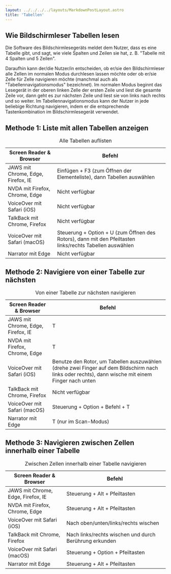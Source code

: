 ```yaml
---
layout: ../../../../layouts/MarkdownPostLayout.astro
title: 'Tabellen'
---
```


## Wie Bildschirmleser Tabellen lesen

Die Software des Bildschirmlesegeräts meldet dem Nutzer, dass es eine Tabelle
gibt, und sagt, wie viele Spalten und Zeilen sie hat, z. B. "Tabelle mit 4
Spalten und 5 Zeilen".

Daraufhin kann der/die Nutzer/in entscheiden, ob er/sie den Bildschirmleser alle
Zellen im normalen Modus durchlesen lassen möchte oder ob er/sie Zelle für Zelle
navigieren möchte (manchmal auch als "Tabellennavigationsmodus" bezeichnet). Im
normalen Modus beginnt das Lesegerät in der oberen linken Zelle der ersten Zeile
und liest die gesamte Zeile vor, dann geht es zur nächsten Zeile und liest sie
von links nach rechts und so weiter. Im Tabellennavigationsmodus kann der Nutzer
in jede beliebige Richtung navigieren, indem er die entsprechende Tastenkombination
im Bildschirmlesegerät verwendet.

## Methode 1: Liste mit allen Tabellen anzeigen

<table>
  <caption>Alle Tabellen auflisten</caption>
  <thead>
    <tr>
      <th>Screen Reader & Browser</th>
      <th>Befehl</th>
    </tr>
  </thead>
  <tbody>
    <tr>
      <td data-label='Screen Reader & Browser'>JAWS mit Chrome, Edge, Firefox, IE</td>
      <td data-label='Befehl'>
        Einfügen + F3 (zum Öffnen der Elementeliste), dann Tabellen auswählen
      </td>
    </tr>
    <tr>
      <td data-label='Screen Reader & Browser'>NVDA mit Firefox, Chrome, Edge</td>
      <td data-label='Befehl'>Nicht verfügbar</td>
    </tr>
    <tr>
      <td data-label='Screen Reader & Browser'>VoiceOver mit Safari (iOS)</td>
      <td data-label='Befehl'>Nicht verfügbar</td>
    </tr>
    <tr>
      <td data-label='Screen Reader & Browser'>TalkBack mit Chrome, Firefox</td>
      <td data-label='Befehl'>Nicht verfügbar</td>
    </tr>
    <tr>
      <td data-label='Screen Reader & Browser'>VoiceOver mit Safari (macOS)</td>
      <td data-label='Befehl'>
        Steuerung + Option + U (zum Öffnen des Rotors), dann mit den Pfeiltasten links/rechts
        Tabellen auswählen
      </td>
    </tr>
    <tr>
      <td data-label='Screen Reader & Browser'>Narrator mit Edge</td>
      <td data-label='Befehl'>Nicht verfügbar</td>
    </tr>
  </tbody>
</table>

## Methode 2: Navigiere von einer Tabelle zur nächsten

<table>
  <caption>Von einer Tabelle zur nächsten navigieren</caption>
  <thead>
    <tr>
      <th>Screen Reader & Browser</th>
      <th>Befehl</th>
    </tr>
  </thead>
  <tbody>
    <tr>
      <td data-label='Screen Reader & Browser'>JAWS mit Chrome, Edge, Firefox, IE</td>
      <td data-label='Befehl'>T</td>
    </tr>
    <tr>
      <td data-label='Screen Reader & Browser'>NVDA mit Firefox, Chrome, Edge</td>
      <td data-label='Befehl'>T</td>
    </tr>
    <tr>
      <td data-label='Screen Reader & Browser'>VoiceOver mit Safari (iOS)</td>
      <td data-label='Befehl'>
        Benutze den Rotor, um Tabellen auszuwählen (drehe zwei Finger auf dem Bildschirm nach links
        oder rechts), dann wische mit einem Finger nach unten
      </td>
    </tr>
    <tr>
      <td data-label='Screen Reader & Browser'>TalkBack mit Chrome, Firefox</td>
      <td data-label='Befehl'>Nicht verfügbar</td>
    </tr>
    <tr>
      <td data-label='Screen Reader & Browser'>VoiceOver mit Safari (macOS)</td>
      <td data-label='Befehl'>Steuerung + Option + Befehl + T</td>
    </tr>
    <tr>
      <td data-label='Screen Reader & Browser'>Narrator mit Edge</td>
      <td data-label='Befehl'>T (nur im Scan-Modus)</td>
    </tr>
  </tbody>
</table>

## Methode 3: Navigieren zwischen Zellen innerhalb einer Tabelle

<table>
  <caption>Zwischen Zellen innerhalb einer Tabelle navigieren</caption>
  <thead>
    <tr>
      <th>Screen Reader & Browser</th>
      <th>Befehl</th>
    </tr>
  </thead>
  <tbody>
    <tr>
      <td data-label='Screen Reader & Browser'>JAWS mit Chrome, Edge, Firefox, IE</td>
      <td data-label='Befehl'>Steuerung + Alt + Pfeiltasten</td>
    </tr>
    <tr>
      <td data-label='Screen Reader & Browser'>NVDA mit Firefox, Chrome, Edge</td>
      <td data-label='Befehl'>Steuerung + Alt + Pfeiltasten</td>
    </tr>
    <tr>
      <td data-label='Screen Reader & Browser'>VoiceOver mit Safari (iOS)</td>
      <td data-label='Befehl'>Nach oben/unten/links/rechts wischen</td>
    </tr>
    <tr>
      <td data-label='Screen Reader & Browser'>TalkBack mit Chrome, Firefox</td>
      <td data-label='Befehl'>Nach links/rechts wischen und durch Berührung erkunden</td>
    </tr>
    <tr>
      <td data-label='Screen Reader & Browser'>VoiceOver mit Safari (macOS)</td>
      <td data-label='Befehl'>Steuerung + Option + Pfeiltasten</td>
    </tr>
    <tr>
      <td data-label='Screen Reader & Browser'>Narrator mit Edge</td>
      <td data-label='Befehl'>Steuerung + Alt + Pfeiltasten</td>
    </tr>
  </tbody>
</table>
